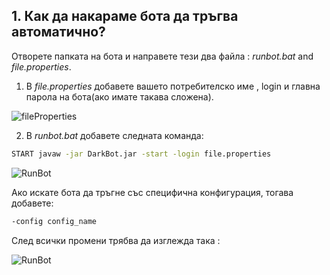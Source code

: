 ## 1. Как да накараме бота да тръгва автоматично?

Отворете папката на бота и направете тези два файла : *runbot.bat* and *file.properties*.

1. В *file.properties* добавете вашето потребителско име , login и главна парола на бота(ако имате такава сложена).

![fileProperties](public/fileProperties.png)

2. В *runbot.bat* добавете следната команда:

```bash
START javaw -jar DarkBot.jar -start -login file.properties
```

![RunBot](public/RunBot1.png)

Ако искате бота да тръгне със специфична конфигурация, тогава добавете:

```bash
-config config_name
```

След всички промени трябва да изглежда така :

![RunBot](public/RunBot2.png)